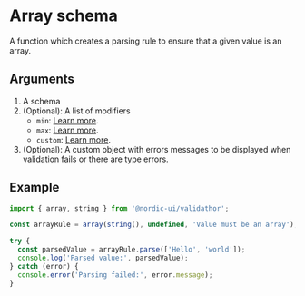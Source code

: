# Array schema

A function which creates a parsing rule to ensure that a given value is an array.

## Arguments

1. A schema
2. (Optional): A list of modifiers
    - `min`: [Learn more](/modifiers/min).
    - `max`: [Learn more](/modifiers/max).
    - `custom`: [Learn more](/modifiers/custom).
3. (Optional): A custom object with errors messages to be displayed when validation fails or there are type errors.

## Example

```ts
import { array, string } from '@nordic-ui/validathor';

const arrayRule = array(string(), undefined, 'Value must be an array');

try {
  const parsedValue = arrayRule.parse(['Hello', 'world']);
  console.log('Parsed value:', parsedValue);
} catch (error) {
  console.error('Parsing failed:', error.message);
}
```